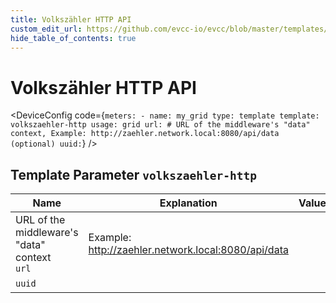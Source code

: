 ```yaml
---
title: Volkszähler HTTP API
custom_edit_url: https://github.com/evcc-io/evcc/blob/master/templates/definition/meter/volkszaehler-http.yaml
hide_table_of_contents: true
---
```



# Volkszähler HTTP API

<DeviceFeatures features="" />

<DeviceConfig code={`meters:
    - name: my_grid
      type: template
      template: volkszaehler-http
      usage: grid
      url: # URL of the middleware's "data" context, Example: http://zaehler.network.local:8080/api/data (optional)
      uuid:`}  />

## Template Parameter `volkszaehler-http`

| Name | Explanation | Value | Optional |
|-----------|-------------|-------|----------|
| URL of the middleware's "data" context<br/>`url` | Example: http://zaehler.network.local:8080/api/data |  | no |
| `uuid` |  |  | yes |

